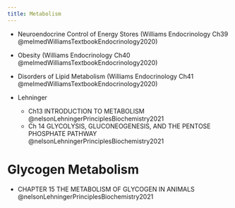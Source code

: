 ```yaml
---
title: Metabolism
---
```






:::{.callout title="Readings"}

- Neuroendocrine Control of Energy Stores (Williams Endocrinology Ch39  @melmedWilliamsTextbookEndocrinology2020)
- Obesity (Williams Endocrinology Ch40  @melmedWilliamsTextbookEndocrinology2020)
- Disorders of Lipid Metabolism (Williams Endocrinology Ch41  @melmedWilliamsTextbookEndocrinology2020)

- Lehninger
    - Ch13 INTRODUCTION TO METABOLISM @nelsonLehningerPrinciplesBiochemistry2021
    - Ch 14 GLYCOLYSIS, GLUCONEOGENESIS, AND THE PENTOSE PHOSPHATE PATHWAY @nelsonLehningerPrinciplesBiochemistry2021


:::



# Glycogen Metabolism

:::{.callout}

- CHAPTER 15 THE METABOLISM OF GLYCOGEN IN ANIMALS @nelsonLehningerPrinciplesBiochemistry2021
:::